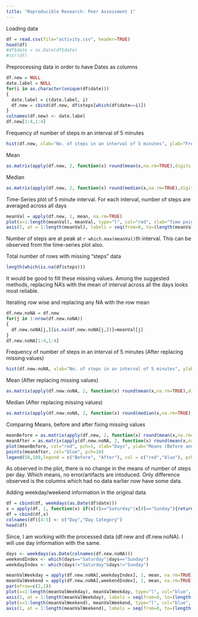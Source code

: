 ```yaml
---
title: "Reproducible Research: Peer Assessment 1"
---
```


Loading data
```r
df = read.csv(file="activity.csv", header=TRUE)
head(df)
#df$date = as.Date(df$date)
#str(df)
```
  
Preprocessing data in order to have Dates as columns
```r
df.new = NULL
date.label = NULL
for(i in as.character(unique(df$date)))
{
  date.label = c(date.label, i)
  df.new = cbind(df.new, df$steps[which(df$date==i)])
}
colnames(df.new) <- date.label
df.new[1:4,1:4]
```
  
Frequency of number of steps in an interval of 5 minutes  
```r
hist(df.new, xlab="No. of steps in an interval of 5 minutes", ylab="Frequency")
```

Mean  
```r
as.matrix(apply(df.new, 2, function(x) round(mean(x,na.rm=TRUE),digits = 2)))
```

Median  
```r
as.matrix(apply(df.new, 2, function(x) round(median(x,na.rm=TRUE),digits = 2)))
```
  
Time-Series plot of 5 minute interval. For each interval, number of steps are averaged across all days
```r
meanVal = apply(df.new, 1, mean, na.rm=TRUE)
plot(x=1:length(meanVal), meanVal, type="l", col="red", xlab="Time points (5 minute Interval)", ylab="Avg. steps acoss days", xaxt="n")
axis(1, at = 1:length(meanVal), labels = seq(from=0, to=(length(meanVal)*5-1), by=5))
```
  
Number of steps are at peak at `r which.max(meanVal)`th interval. This can be observed from the time-series plot also.
  
Total number of rows with missing "steps" data
```r
length(which(is.na(df$steps)))
```
  
It would be good to fill these missing values. Among the suggested methods, replacing NA's with the mean of interval across all the days looks most reliable.
  
Iterating row wise and replacing any NA with the row mean
```r
df.new.noNA = df.new
for(j in 1:nrow(df.new.noNA))
{
  df.new.noNA[j,][is.na(df.new.noNA[j,])]=meanVal[j]
}
df.new.noNA[1:4,1:4]
```
  
Frequency of number of steps in an interval of 5 minutes (After replacing missing values)  
```r
hist(df.new.noNA, xlab="No. of steps in an interval of 5 minutes", ylab="Frequency")
```

Mean (After replacing missing values)  
```r
as.matrix(apply(df.new.noNA, 2, function(x) round(mean(x,na.rm=TRUE),digits = 2)))
```

Median (After replacing missing values)  
```r
as.matrix(apply(df.new.noNA, 2, function(x) round(median(x,na.rm=TRUE),digits = 2)))
```
  
Comparing Means, before and after fixing missing values
```r
meanBefore = as.matrix(apply(df.new, 2, function(x) round(mean(x,na.rm=TRUE),digits = 2)))
meanAfter = as.matrix(apply(df.new.noNA, 2, function(x) round(mean(x,na.rm=TRUE),digits = 2)))
plot(meanBefore, col="red", pch=1, xlab="Days", ylab="Means (Before and After)", ylim=c(0,100))
points(meanAfter, col="blue", pch=18)
legend(50,100,legend = c("Before", "After"), col = c("red","blue"), pch = c(1,18))
```

As observed in the plot, there is no change in the means of number of steps per day. Which means, no error/artifacts are intoduced. Only difference observed is the columns which had no data earlier now have some data.
  
  
Adding weekday/weekend information in the original data
```r
df = cbind(df, weekdays(as.Date(df$date)))
x = apply(df, 1, function(x) if(x[4]=="Saturday"|x[4]=="Sunday"){return("Weekend")}else{return("Weekday")})
df = cbind(df,x)
colnames(df)[4:5] <- c("Day","Day Category")
head(df)
```
  
Since, I am working with the processed data (df.new and df.new.noNA). I will use day information with the same.
```r
days <- weekdays(as.Date(colnames(df.new.noNA)))
weekendIndex <- which(days=="Saturday"|days=="Sunday")
weekdayIndex <- which(days!="Saturday"&days!="Sunday")

meanValWeekday = apply(df.new.noNA[,weekdayIndex], 1, mean, na.rm=TRUE)
meanValWeekend = apply(df.new.noNA[,weekendIndex], 1, mean, na.rm=TRUE)
par(mfrow=c(2,1))
plot(x=1:length(meanValWeekday), meanValWeekday, type="l", col="blue", xlab="Time points (5 minute Interval)", ylab="Avg. steps acoss Weekdays", xaxt="n", ylim=c(0,250))
axis(1, at = 1:length(meanValWeekday), labels = seq(from=0, to=(length(meanValWeekday)*5-1), by=5))
plot(x=1:length(meanValWeekend), meanValWeekend, type="l", col="blue", xlab="Time points (5 minute Interval)", ylab="Avg. steps acoss Weekends", xaxt="n", ylim=c(0,250))
axis(1, at = 1:length(meanValWeekend), labels = seq(from=0, to=(length(meanValWeekend)*5-1), by=5))
```